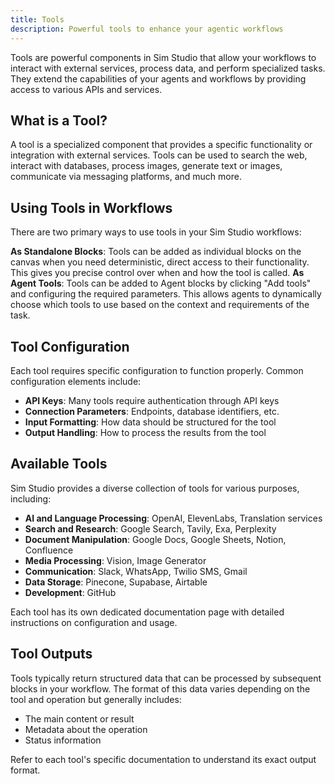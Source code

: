 ```yaml
---
title: Tools
description: Powerful tools to enhance your agentic workflows
---
```



Tools are powerful components in Sim Studio that allow your workflows to interact with external services, process data, and perform specialized tasks. They extend the capabilities of your agents and workflows by providing access to various APIs and services.

## What is a Tool?

A tool is a specialized component that provides a specific functionality or integration with external services. Tools can be used to search the web, interact with databases, process images, generate text or images, communicate via messaging platforms, and much more.

## Using Tools in Workflows

There are two primary ways to use tools in your Sim Studio workflows:

<Steps>
  <Step>
    <strong>As Standalone Blocks</strong>: Tools can be added as individual
    blocks on the canvas when you need deterministic, direct access to their
    functionality. This gives you precise control over when and how the tool is
    called.
  </Step>
  <Step>
    <strong>As Agent Tools</strong>: Tools can be added to Agent blocks by
    clicking "Add tools" and configuring the required parameters. This allows
    agents to dynamically choose which tools to use based on the context and
    requirements of the task.
  </Step>
</Steps>

## Tool Configuration

Each tool requires specific configuration to function properly. Common configuration elements include:

- **API Keys**: Many tools require authentication through API keys
- **Connection Parameters**: Endpoints, database identifiers, etc.
- **Input Formatting**: How data should be structured for the tool
- **Output Handling**: How to process the results from the tool

## Available Tools

Sim Studio provides a diverse collection of tools for various purposes, including:

- **AI and Language Processing**: OpenAI, ElevenLabs, Translation services
- **Search and Research**: Google Search, Tavily, Exa, Perplexity
- **Document Manipulation**: Google Docs, Google Sheets, Notion, Confluence
- **Media Processing**: Vision, Image Generator
- **Communication**: Slack, WhatsApp, Twilio SMS, Gmail
- **Data Storage**: Pinecone, Supabase, Airtable
- **Development**: GitHub

Each tool has its own dedicated documentation page with detailed instructions on configuration and usage.

## Tool Outputs

Tools typically return structured data that can be processed by subsequent blocks in your workflow. The format of this data varies depending on the tool and operation but generally includes:

- The main content or result
- Metadata about the operation
- Status information

Refer to each tool's specific documentation to understand its exact output format.
